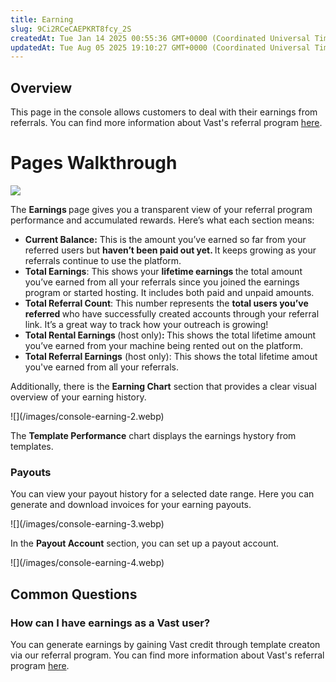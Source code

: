 ```yaml
---
title: Earning
slug: 9Ci2RCeCAEPKRT8fcy_2S
createdAt: Tue Jan 14 2025 00:55:36 GMT+0000 (Coordinated Universal Time)
updatedAt: Tue Aug 05 2025 19:10:27 GMT+0000 (Coordinated Universal Time)
---
```


## Overview

This page in the console allows customers to deal with their earnings from referrals. You can find more information about Vast's referral program [here](/documentation/reference/referral-program).

# Pages Walkthrough

![](/images/console-earning.webp)

The **Earnings&#x20;**&#x70;age gives you a transparent view of your referral program performance and accumulated rewards. Here’s what each section means:&#x20;

- **Current Balance:** This is the amount you’ve earned so far from your referred users but **haven’t been paid out yet.&#x20;**&#x49;t keeps growing as your referrals continue to use the platform.&#x20;
- **Total Earnings**: This shows your **lifetime earnings&#x20;**&#x74;he total amount you’ve earned from all your referrals since you joined the earnings program or started hosting. It includes both paid and unpaid amounts.&#x20;
- **Total Referral Count**: This number represents the **total users you’ve referred&#x20;**&#x77;ho have successfully created accounts through your referral link. It’s a great way to track how your outreach is growing!&#x20;
- **Total Rental Earnings&#x20;**(host only)**:&#x20;**&#x54;his shows the total lifetime amount you’ve earned from your machine being rented out on the platform.&#x20;
- **Total Referral Earnings** (host only): This shows the total lifetime amout you've earned from all your referrals.

Additionally, there is the **Earning Chart** section that provides a clear visual overview of your earning history.

<Frame caption="Earnings Chart">
![](/images/console-earning-2.webp)
</Frame>

The **Template Performance** chart displays the earnings hystory from templates.

### Payouts

You can view your payout history for a selected date range. Here you can generate and download invoices for your earning payouts.

<Frame caption="Payout History">
![](/images/console-earning-3.webp)
</Frame>

In the **Payout Account** section, you can set up a payout account.&#x20;

<Frame caption="Payout Account">
![](/images/console-earning-4.webp)
</Frame>

## Common Questions

### How can I have earnings as a Vast user?

You can generate earnings by gaining Vast credit through template creaton via our referral program. You can find more information about Vast's referral program [here](/documentation/reference/referral-program).
